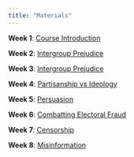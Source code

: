 ```yaml
---
title: "Materials"
---
```


**Week 1**: [Course Introduction](materials/week_1.qmd)

**Week 2**: [Intergroup Prejudice](materials/week_2.qmd)

**Week 3**: [Intergroup Prejudice](materials/week_3.qmd)

**Week 4**: [Partisanship vs Ideology](materials/week_4.qmd)

**Week 5**: [Persuasion](materials/week_5.qmd)

**Week 6**: [Combatting Electoral Fraud](materials/week_6.qmd)

**Week 7**: [Censorship](materials/week_7.qmd)

**Week 8**: [Misinformation](materials/week_8.qmd)
